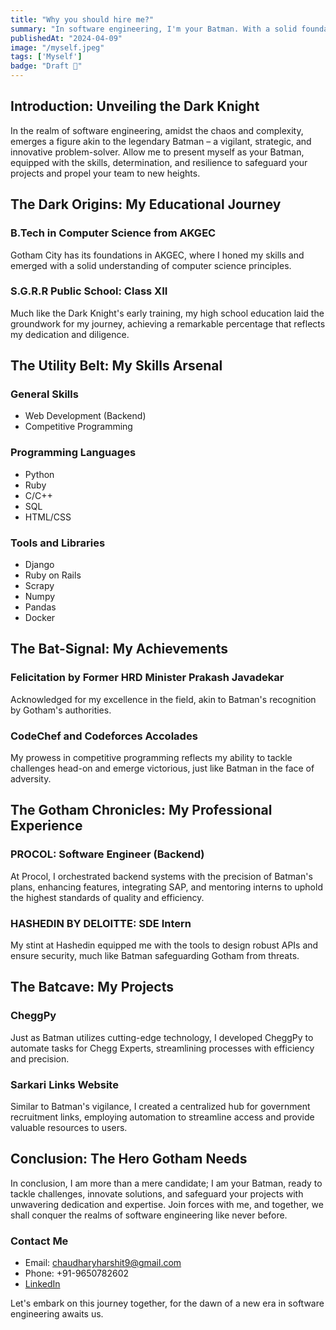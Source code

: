 ```yaml
---
title: "Why you should hire me?"
summary: "In software engineering, I'm your Batman. With a solid foundation from AKGEC, diverse skills in web development, and professional experience at Procol and Hashedin, I'm ready to safeguard your projects and drive success."
publishedAt: "2024-04-09"
image: "/myself.jpeg"
tags: ['Myself']
badge: "Draft 📝"
---
```


## Introduction: Unveiling the Dark Knight

In the realm of software engineering, amidst the chaos and complexity, emerges a figure akin to the legendary Batman – a vigilant, strategic, and innovative problem-solver. Allow me to present myself as your Batman, equipped with the skills, determination, and resilience to safeguard your projects and propel your team to new heights.

## The Dark Origins: My Educational Journey

### B.Tech in Computer Science from AKGEC

Gotham City has its foundations in AKGEC, where I honed my skills and emerged with a solid understanding of computer science principles.

### S.G.R.R Public School: Class XII

Much like the Dark Knight's early training, my high school education laid the groundwork for my journey, achieving a remarkable percentage that reflects my dedication and diligence.

## The Utility Belt: My Skills Arsenal

### General Skills

- Web Development (Backend)
- Competitive Programming

### Programming Languages

- Python
- Ruby
- C/C++
- SQL
- HTML/CSS

### Tools and Libraries

- Django
- Ruby on Rails
- Scrapy
- Numpy
- Pandas
- Docker

## The Bat-Signal: My Achievements

### Felicitation by Former HRD Minister Prakash Javadekar

Acknowledged for my excellence in the field, akin to Batman's recognition by Gotham's authorities.

### CodeChef and Codeforces Accolades

My prowess in competitive programming reflects my ability to tackle challenges head-on and emerge victorious, just like Batman in the face of adversity.

## The Gotham Chronicles: My Professional Experience

### PROCOL: Software Engineer (Backend)

At Procol, I orchestrated backend systems with the precision of Batman's plans, enhancing features, integrating SAP, and mentoring interns to uphold the highest standards of quality and efficiency.

### HASHEDIN BY DELOITTE: SDE Intern

My stint at Hashedin equipped me with the tools to design robust APIs and ensure security, much like Batman safeguarding Gotham from threats.

## The Batcave: My Projects

### CheggPy

Just as Batman utilizes cutting-edge technology, I developed CheggPy to automate tasks for Chegg Experts, streamlining processes with efficiency and precision.

### Sarkari Links Website

Similar to Batman's vigilance, I created a centralized hub for government recruitment links, employing automation to streamline access and provide valuable resources to users.

## Conclusion: The Hero Gotham Needs

In conclusion, I am more than a mere candidate; I am your Batman, ready to tackle challenges, innovate solutions, and safeguard your projects with unwavering dedication and expertise. Join forces with me, and together, we shall conquer the realms of software engineering like never before.

### Contact Me

- Email: <chaudharyharshit9@gmail.com>
- Phone: +91-9650782602
- [LinkedIn](https://www.linkedin.com/in/harshit-chaudhary)

Let's embark on this journey together, for the dawn of a new era in software engineering awaits us.
